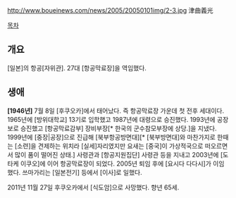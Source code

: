 http://www.boueinews.com/news/2005/20050101img/2-3.jpg
津曲義光

[[목차]]
== 개요 ==
[일본]의 항공[자위관]. 27대 [항공막료장]을 역임했다.
== 생애 ==
'''[1946년]''' 7월 8일 [후쿠오카]에서 태어났다. 즉 항공막료장 가운데 첫 전후 세대이다. 1965년에 [방위대학교] 13기로 입학했고 1987년에 대령으로 승진했다. 1993년에 공장보로 승진했고 [항공막료감부] 장비부장[* 한국의 군수참모부장에 상당.]을 지냈다. 1999년에 [중장|공장]으로 진급해 [북부항공방면대][* [북부방면대]와 마찬가지로 한때는 [소련]을 견제하는 위치라 [실세]자리였지만 요새는 [중국]이 가상적국으로 떠오르면서 많이 품이 떨어진 상태.] 사령관과 [항공지원집단] 사령관 등을 지내고 2003년에 [도타케 이쿠오]에 이어 항공막료장이 되었다. 2005년 퇴임 후에 [요시다 다다시]가 이임했다. 쓰마가리는 [일본전기] 등에서 [이사]로 일했다.

2011년 11월 27일 후쿠오카에서 [식도암]으로 사망했다. 향년 65세.
